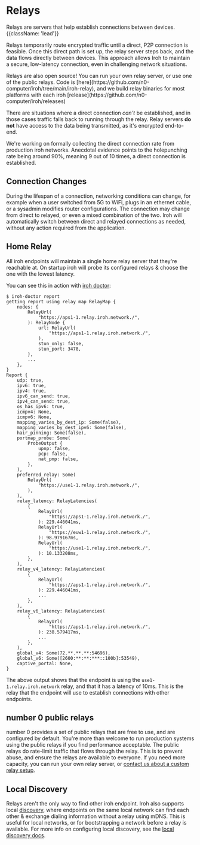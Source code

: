 # Relays
Relays are servers that help establish connections between devices. {{className: 'lead'}}

Relays temporarily route encrypted traffic until a direct, P2P connection is feasible. Once this direct path is set up, the relay server steps back, and the data flows directly between devices. This approach allows Iroh to maintain a secure, low-latency connection, even in challenging network situations.

<Note>
Relays are also open source! You can run your own relay server, or use one of the public relays. Code is [here](https://github.com/n0-computer/iroh/tree/main/iroh-relay), and we build relay binaries for most platforms with each iroh [release](https://github.com/n0-computer/iroh/releases)
</Note>

There are situations where a direct connection _can't_ be established, and in those cases traffic falls back to running through the relay. Relay servers **do not** have access to the data being transmitted, as it's encrypted end-to-end.

<Note>
We're working on formally collecting the direct connection rate from production iroh networks. Anecdotal evidence points to the holepunching rate being around 90%, meaning 9 out of 10 times, a direct connection is established.
</Note>

## Connection Changes

During the lifespan of a connection, networking conditions can change, for example when a user switched from 5G to WiFi, plugs in an ethernet cable, or a sysadmin modifies router configurations. The connection may change from direct to relayed, or even a mixed combination of the two. Iroh will automatically switch between direct and relayed connections as needed, without any action required from the application.

## Home Relay

All iroh endpoints will maintain a single home relay server that they're reachable at. On startup iroh will probe its configured relays & choose the one with the lowest latency.

You can see this in action with [iroh doctor](https://github.com/n0-computer/iroh-doctor):

```shell
$ iroh-doctor report
getting report using relay map RelayMap {
    nodes: {
        RelayUrl(
            "https://aps1-1.relay.iroh.network./",
        ): RelayNode {
            url: RelayUrl(
                "https://aps1-1.relay.iroh.network./",
            ),
            stun_only: false,
            stun_port: 3478,
        },
        ...
    },
}
Report {
    udp: true,
    ipv6: true,
    ipv4: true,
    ipv6_can_send: true,
    ipv4_can_send: true,
    os_has_ipv6: true,
    icmpv4: None,
    icmpv6: None,
    mapping_varies_by_dest_ip: Some(false),
    mapping_varies_by_dest_ipv6: Some(false),
    hair_pinning: Some(false),
    portmap_probe: Some(
        ProbeOutput {
            upnp: false,
            pcp: false,
            nat_pmp: false,
        },
    ),
    preferred_relay: Some(
        RelayUrl(
            "https://use1-1.relay.iroh.network./",
        ),
    ),
    relay_latency: RelayLatencies(
        {
            RelayUrl(
                "https://aps1-1.relay.iroh.network./",
            ): 229.446041ms,
            RelayUrl(
                "https://euw1-1.relay.iroh.network./",
            ): 98.979167ms,
            RelayUrl(
                "https://use1-1.relay.iroh.network./",
            ): 10.133208ms,
        },
    ),
    relay_v4_latency: RelayLatencies(
        {
            RelayUrl(
                "https://aps1-1.relay.iroh.network./",
            ): 229.446041ms,
            ...
        },
    ),
    relay_v6_latency: RelayLatencies(
        {
            RelayUrl(
                "https://aps1-1.relay.iroh.network./",
            ): 238.579417ms,
            ...
        },
    ),
    global_v4: Some(72.**.**.**:54696),
    global_v6: Some([2600:**:**:***::100b]:53549),
    captive_portal: None,
}
```

The above output shows that the endpoint is using the `use1-1.relay.iroh.network` relay, and that it has a latency of 10ms. This is the relay that the endpoint will use to establish connections with other endpoints.

## number 0 public relays

number 0 provides a set of public relays that are free to use, and are configured by default. You're more than welcome to run production systems using the public relays if you find performance acceptable. The public relays do rate-limit traffic that flows through the relay. This is to prevent abuse, and ensure the relays are available to everyone. If you need more capacity, you can run your own relay server, or [contact us about a custom relay setup](https://n0.computer/n0ps/).

## Local Discovery

Relays aren't the only way to find other iroh endpoint. Iroh also supports local [discovery](/docs/concepts/discovery), where endpoints on the same local network can find each other & exchange dialing information without a relay using mDNS. This is useful for local networks, or for bootstrapping a network before a relay is available. For more info on configuring local discovery, see the [local discovery docs](https://docs.rs/iroh/latest/iroh/discovery/mdns/index.html).
